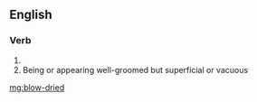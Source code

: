 ==English==

===Verb===
{{head|en|verb form}}

# {{en-past of|blow-dry}}
# Being or appearing well-groomed but superficial or vacuous

[[mg:blow-dried]]